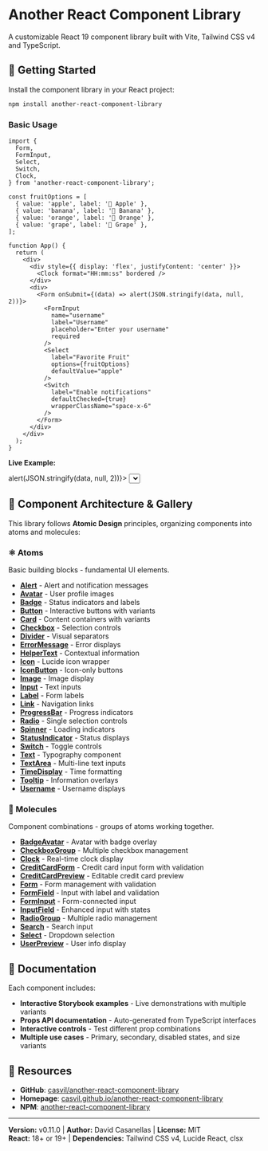 
<Meta title="Introduction" />

# Another React Component Library

A customizable React 19 component library built with Vite, Tailwind CSS v4 and TypeScript.

## 🚀 Getting Started

Install the component library in your React project:

```bash
npm install another-react-component-library
```

### Basic Usage

```tsx
import {
  Form,
  FormInput,
  Select,
  Switch,
  Clock,
} from 'another-react-component-library';

const fruitOptions = [
  { value: 'apple', label: '🍎 Apple' },
  { value: 'banana', label: '🍌 Banana' },
  { value: 'orange', label: '🍊 Orange' },
  { value: 'grape', label: '🍇 Grape' },
];

function App() {
  return (
    <div>
      <div style={{ display: 'flex', justifyContent: 'center' }}>
        <Clock format="HH:mm:ss" bordered />
      </div>
      <div>
        <Form onSubmit={(data) => alert(JSON.stringify(data, null, 2))}>
          <FormInput
            name="username"
            label="Username"
            placeholder="Enter your username"
            required
          />
          <Select
            label="Favorite Fruit"
            options={fruitOptions}
            defaultValue="apple"
          />
          <Switch
            label="Enable notifications"
            defaultChecked={true}
            wrapperClassName="space-x-6"
          />
        </Form>
      </div>
    </div>
  );
}
```

**Live Example:**

<div
  style={{
    display: 'flex',
    flexDirection: 'column',
    gap: '16px',
    padding: '16px',
    border: '1px solid #e5e7eb',
    borderRadius: '8px',
    backgroundColor: '#f9fafb',
  }}
>
  <div style={{ display: 'flex', justifyContent: 'center' }}>
    <Clock format="HH:mm:ss" bordered />
  </div>
  <div>
    <Form onSubmit={(data) => alert(JSON.stringify(data, null, 2))}>
      <FormInput
        name="username"
        label="Username"
        placeholder="Enter your username"
        required
      />
      <Select
        label="Favorite Fruit"
        options={[
          { value: 'apple', label: '🍎 Apple' },
          { value: 'banana', label: '🍌 Banana' },
          { value: 'orange', label: '🍊 Orange' },
          { value: 'grape', label: '🍇 Grape' },
        ]}
        defaultValue="apple"
      />
      <Switch
        label="Enable notifications"
        defaultChecked={true}
        wrapperClassName="space-x-6"
      />
    </Form>
  </div>
</div>

## 🧩 Component Architecture & Gallery

This library follows **Atomic Design** principles, organizing components into atoms and molecules:

### ⚛️ Atoms

Basic building blocks - fundamental UI elements.

- **[Alert](?path=/story/atoms-alert--default)** - Alert and notification messages
- **[Avatar](?path=/story/atoms-avatar--image)** - User profile images
- **[Badge](?path=/story/atoms-badge--default)** - Status indicators and labels
- **[Button](?path=/story/atoms-button--primary)** - Interactive buttons with variants
- **[Card](?path=/story/atoms-card--default)** - Content containers with variants
- **[Checkbox](?path=/story/atoms-checkbox--default)** - Selection controls
- **[Divider](?path=/story/atoms-divider--horizontal)** - Visual separators
- **[ErrorMessage](?path=/story/atoms-errormessage--default)** - Error displays
- **[HelperText](?path=/story/atoms-helpertext--default)** - Contextual information
- **[Icon](?path=/story/atoms-icon--medium)** - Lucide icon wrapper
- **[IconButton](?path=/story/atoms-iconbutton--primary)** - Icon-only buttons
- **[Image](?path=/story/atoms-image--default)** - Image display
- **[Input](?path=/story/atoms-input--default)** - Text inputs
- **[Label](?path=/story/atoms-label--default)** - Form labels
- **[Link](?path=/story/atoms-link--primary)** - Navigation links
- **[ProgressBar](?path=/story/atoms-progressbar--default)** - Progress indicators
- **[Radio](?path=/story/atoms-radio--default)** - Single selection controls
- **[Spinner](?path=/story/atoms-spinner--default)** - Loading indicators
- **[StatusIndicator](?path=/story/atoms-statusindicator--default)** - Status displays
- **[Switch](?path=/story/atoms-switch--default)** - Toggle controls
- **[Text](?path=/story/atoms-text--default)** - Typography component
- **[TextArea](?path=/story/atoms-textarea--default)** - Multi-line text inputs
- **[TimeDisplay](?path=/story/atoms-timedisplay--default)** - Time formatting
- **[Tooltip](?path=/story/atoms-tooltip--default)** - Information overlays
- **[Username](?path=/story/atoms-username--default)** - Username displays

### 🧬 Molecules

Component combinations - groups of atoms working together.

- **[BadgeAvatar](?path=/story/molecules-badgeavatar--default)** - Avatar with badge overlay
- **[CheckboxGroup](?path=/story/molecules-checkboxgroup--default)** - Multiple checkbox management
- **[Clock](?path=/story/molecules-clock--default)** - Real-time clock display
- **[CreditCardForm](?path=/story/molecules-creditcardform--default)** - Credit card input form with validation
- **[CreditCardPreview](?path=/story/molecules-creditcardpreview--default)** - Editable credit card preview
- **[Form](?path=/story/molecules-form--basicform)** - Form management with validation
- **[FormField](?path=/story/molecules-formfield--default)** - Input with label and validation
- **[FormInput](?path=/story/molecules-form--basicform)** - Form-connected input
- **[InputField](?path=/story/molecules-inputfield--default)** - Enhanced input with states
- **[RadioGroup](?path=/story/molecules-radiogroup--default)** - Multiple radio management
- **[Search](?path=/story/molecules-search--default)** - Search input
- **[Select](?path=/story/molecules-select--default)** - Dropdown selection
- **[UserPreview](?path=/story/molecules-userpreview--default)** - User info display

## 📖 Documentation

Each component includes:

- **Interactive Storybook examples** - Live demonstrations with multiple variants
- **Props API documentation** - Auto-generated from TypeScript interfaces
- **Interactive controls** - Test different prop combinations
- **Multiple use cases** - Primary, secondary, disabled states, and size variants

## 🔗 Resources

- **GitHub**: [casvil/another-react-component-library](https://github.com/casvil/another-react-component-library)
- **Homepage**: [casvil.github.io/another-react-component-library](https://casvil.github.io/another-react-component-library)
- **NPM**: [another-react-component-library](https://www.npmjs.com/package/another-react-component-library)

---

**Version:** v0.11.0 | **Author:** David Casanellas | **License:** MIT  
**React:** 18+ or 19+ | **Dependencies:** Tailwind CSS v4, Lucide React, clsx

